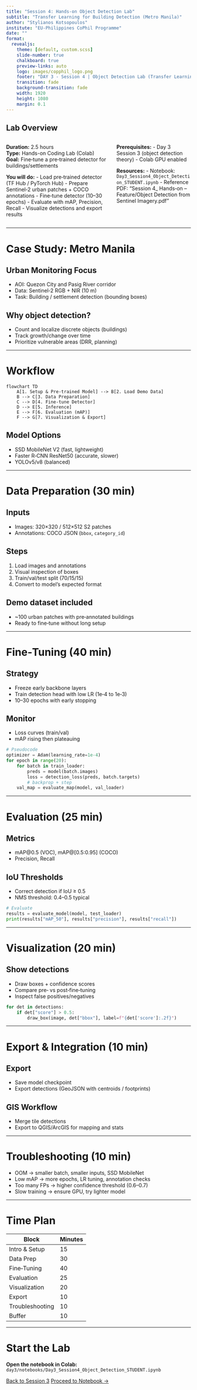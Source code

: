 ```yaml
---
title: "Session 4: Hands-on Object Detection Lab"
subtitle: "Transfer Learning for Building Detection (Metro Manila)"
author: "Stylianos Kotsopoulos"
institute: "EU-Philippines CoPhil Programme"
date: ""
format:
  revealjs:
    theme: [default, custom.scss]
    slide-number: true
    chalkboard: true
    preview-links: auto
    logo: images/copphil_logo.png
    footer: "DAY 3 - Session 4 | Object Detection Lab (Transfer Learning) | 20-23 October 2025"
    transition: fade
    background-transition: fade
    width: 1920
    height: 1080
    margin: 0.1
---
```


## Lab Overview {.smaller}

::: {.columns}
::: {.column width="58%"}
**Duration:** 2.5 hours  
**Type:** Hands-on Coding Lab (Colab)  
**Goal:** Fine‑tune a pre‑trained detector for buildings/settlements

**You will do:**
- Load pre‑trained detector (TF Hub / PyTorch Hub)
- Prepare Sentinel‑2 urban patches + COCO annotations
- Fine‑tune detector (10–30 epochs)
- Evaluate with mAP, Precision, Recall
- Visualize detections and export results
:::

::: {.column width="42%"}
**Prerequisites:**
- Day 3 Session 3 (object detection theory)
- Colab GPU enabled

**Resources:**
- Notebook: `Day3_Session4_Object_Detection_STUDENT.ipynb`
- Reference PDF: "Session 4_ Hands‑on – Feature/Object Detection from Sentinel Imagery.pdf"
:::
:::

---

# Case Study: Metro Manila {background-color="#2C5F77"}

## Urban Monitoring Focus
- AOI: Quezon City and Pasig River corridor
- Data: Sentinel‑2 RGB + NIR (10 m)
- Task: Building / settlement detection (bounding boxes)

::: {.callout-note}
## Why object detection?
- Count and localize discrete objects (buildings)
- Track growth/change over time
- Prioritize vulnerable areas (DRR, planning)
:::

---

# Workflow {background-color="#2C5F77"}

```mermaid
flowchart TD
    A[1. Setup & Pre‑trained Model] --> B[2. Load Demo Data]
    B --> C[3. Data Preparation]
    C --> D[4. Fine‑tune Detector]
    D --> E[5. Inference]
    E --> F[6. Evaluation (mAP)]
    F --> G[7. Visualization & Export]
```

## Model Options
- SSD MobileNet V2 (fast, lightweight)
- Faster R‑CNN ResNet50 (accurate, slower)
- YOLOv5/v8 (balanced)

---

# Data Preparation (30 min)

## Inputs
- Images: 320×320 / 512×512 S2 patches
- Annotations: COCO JSON (`bbox`, `category_id`)

## Steps
1. Load images and annotations
2. Visual inspection of boxes
3. Train/val/test split (70/15/15)
4. Convert to model’s expected format

::: {.callout-tip}
## Demo dataset included
- ~100 urban patches with pre‑annotated buildings
- Ready to fine‑tune without long setup
:::

---

# Fine‑Tuning (40 min)

## Strategy
- Freeze early backbone layers
- Train detection head with low LR (1e‑4 to 1e‑3)
- 10–30 epochs with early stopping

## Monitor
- Loss curves (train/val)
- mAP rising then plateauing

```python
# Pseudocode
optimizer = Adam(learning_rate=1e-4)
for epoch in range(20):
    for batch in train_loader:
        preds = model(batch.images)
        loss = detection_loss(preds, batch.targets)
        # backprop + step
    val_map = evaluate_map(model, val_loader)
```

---

# Evaluation (25 min)

## Metrics
- mAP@0.5 (VOC), mAP@[0.5:0.95] (COCO)
- Precision, Recall

## IoU Thresholds
- Correct detection if IoU ≥ 0.5
- NMS threshold: 0.4–0.5 typical

```python
# Evaluate
results = evaluate_model(model, test_loader)
print(results["mAP_50"], results["precision"], results["recall"])
```

---

# Visualization (20 min)

## Show detections
- Draw boxes + confidence scores
- Compare pre‑ vs post‑fine‑tuning
- Inspect false positives/negatives

```python
for det in detections:
    if det["score"] > 0.5:
        draw_box(image, det["bbox"], label=f"{det['score']:.2f}")
```

---

# Export & Integration (10 min)

## Export
- Save model checkpoint
- Export detections (GeoJSON with centroids / footprints)

## GIS Workflow
- Merge tile detections
- Export to QGIS/ArcGIS for mapping and stats

---

# Troubleshooting (10 min)

- OOM → smaller batch, smaller inputs, SSD MobileNet
- Low mAP → more epochs, LR tuning, annotation checks
- Too many FPs → higher confidence threshold (0.6–0.7)
- Slow training → ensure GPU, try lighter model

---

# Time Plan

| Block | Minutes |
|------|---------|
| Intro & Setup | 15 |
| Data Prep | 30 |
| Fine‑Tuning | 40 |
| Evaluation | 25 |
| Visualization | 20 |
| Export | 10 |
| Troubleshooting | 10 |
| Buffer | 10 |

---

# Start the Lab

**Open the notebook in Colab:**  
`day3/notebooks/Day3_Session4_Object_Detection_STUDENT.ipynb`

::: {.session-nav}
[Back to Session 3](../sessions/session3.qmd){.btn .btn-outline-secondary}
[Proceed to Notebook →](../notebooks/Day3_Session4_Object_Detection_STUDENT.ipynb){.btn .btn-primary}
:::
